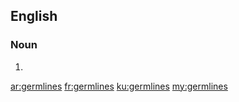 ==English==

===Noun===
{{head|en}}

# {{plural of|germline}}

[[ar:germlines]]
[[fr:germlines]]
[[ku:germlines]]
[[my:germlines]]